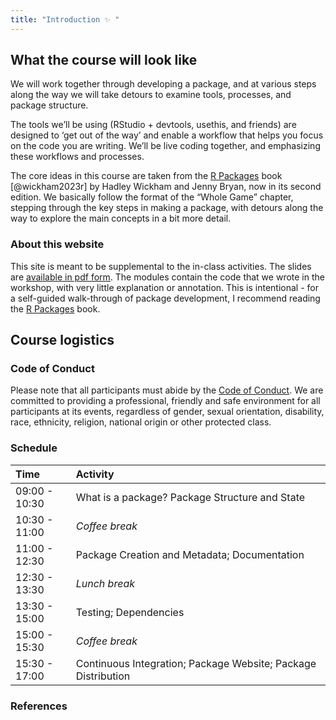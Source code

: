 ```yaml
---
title: "Introduction ✨ "
---
```


## What the course will look like

We will work together through developing a package, and at various steps along the way we will take detours to examine tools, processes, and package structure.

The tools we'll be using (RStudio + devtools, usethis, and friends) are designed to 'get out of the way' and enable a workflow that helps you focus on the code you are writing.
We'll be live coding together, and emphasizing these workflows and processes.

The core ideas in this course are taken from the [R Packages](https://r-pkgs.org) book [@wickham2023r] by Hadley Wickham and Jenny Bryan, now in its second edition.
We basically follow the format of the "Whole Game" chapter, stepping through the key steps in making a package, with detours along the way to explore the main concepts in a bit more detail.

### About this website

This site is meant to be supplemental to the in-class activities.
The slides are [available in pdf form](materials/slides.pdf).
The modules contain the code that we wrote in the workshop, with very little explanation or annotation.
This is intentional - for a self-guided walk-through of package development, I recommend reading the [R Packages](https://r-pkgs.org) book.

## Course logistics

### Code of Conduct

Please note that all participants must abide by the [Code of Conduct](https://www.contributor-covenant.org/version/2/1/code_of_conduct/).
We are committed to providing a professional, friendly and safe environment for all participants at its events, regardless of gender, sexual orientation, disability, race, ethnicity, religion, national origin or other protected class.

### Schedule

| Time          | Activity                                                      |
|:--------------|:--------------------------------------------------------------|
| 09:00 - 10:30 | What is a package? Package Structure and State                |
| 10:30 - 11:00 | *Coffee break*                                                |
| 11:00 - 12:30 | Package Creation and Metadata; Documentation                  |
| 12:30 - 13:30 | *Lunch break*                                                 |
| 13:30 - 15:00 | Testing; Dependencies                                         |
| 15:00 - 15:30 | *Coffee break*                                                |
| 15:30 - 17:00 | Continuous Integration; Package Website; Package Distribution |


### References

::: {#refs}
:::
